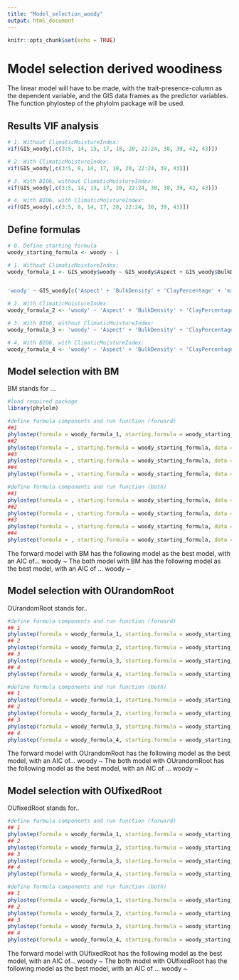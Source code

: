 ```yaml
---
title: "Model_selection_woody"
output: html_document
---
```


```r
knitr::opts_chunk$set(echo = TRUE)
```

# Model selection derived woodiness

The linear model will have to be made, with the trait-presence-column as the dependent variable, and the 
GIS data frames as the predictor variables. The function phylostep of the phylolm package will be used. 

## Results VIF analysis

```r
# 1. Without ClimaticMoistureIndex: 
vif(GIS_woody[,c(3:5, 14, 15, 17, 18, 20, 22:24, 38, 39, 42, 43)])

# 2. With ClimaticMoistureIndex:
vif(GIS_woody[,c(3:5, 8, 14, 17, 18, 20, 22:24, 39, 43)])

# 3. With BIO6, without ClimaticMoistureIndex:
vif(GIS_woody[,c(3:5, 14, 15, 17, 20, 22:24, 30, 38, 39, 42, 43)]) 

# 4. With BIO6, with ClimaticMoistureIndex:
vif(GIS_woody[,c(3:5, 8, 14, 17, 20, 22:24, 30, 39, 43)]) 
```

## Define formulas

```r
# 0. Define starting formula
woody_starting_formula <- woody ~ 1 

# 1. Without ClimaticMoistureIndex: 
woody_formula_1 <- GIS_woody$woody ~ GIS_woody$Aspect + GIS_woody$BulkDensity + GIS_woody$ClayPercentage + GIS_woody$minTempWarmest + GIS_woody$monthCountByTemp10 + GIS_woody$PETDriestQuarter + GIS_woody$PETseasonality + GIS_woody$PETWettestQuarter + GIS_woody$OrganicCarbon + GIS_woody$PhCaCL + GIS_woody$Slope + GIS_woody$bio14 + GIS_woody$bio15 + GIS_woody$bio18 + GIS_woody$bio19


'woody' ~ GIS_woody[c('Aspect' + 'BulkDensity' + 'ClayPercentage' + 'minTempWarmest' + 'monthCountByTemp10' + 'PETDriestQuarter' + 'PETseasonality' + 'PETWettestQuarter' + 'OrganicCarbon' + 'PhCaCl' + 'Slope' + 'BIO14' + 'BIO15' + 'BIO18' + 'BIO19'),]

# 2. With ClimaticMoistureIndex:
woody_formula_2 <- 'woody' ~ 'Aspect' + 'BulkDensity' + 'ClayPercentage' + 'ClimaticMoistureIndex' +'minTempWarmest' + 'PETDriestQuarter' + 'PETseasonality' + 'PETWettestQuarter' + 'OrganicCarbon' + 'PhCaCl' + 'Slope' + 'BIO15' + 'BIO19'

# 3. With BIO6, without ClimaticMoistureIndex:
woody_formula_3 <- 'woody' ~ 'Aspect' + 'BulkDensity' + 'ClayPercentage' + 'minTempWarmest' + 'monthCountByTemp10' + 'PETDriestQuarter' + 'PETWettestQuarter' + 'OrganicCarbon' + 'PhCaCl' + 'Slope' + 'BIO6' + 'BIO14' + 'BIO15' + 'BIO18' + 'BIO19'

# 4. With BIO6, with ClimaticMoistureIndex:
woody_formula_4 <- 'woody' ~ 'Aspect' + 'BulkDensity' + 'ClayPercentage' + 'ClimaticMoistureIndex' + 'minTempWarmest' + 'PETDriestQuarter' + 'PETWettestQuarter' + 'OrganicCarbon' + 'PhCaCl' + 'Slope' + 'BIO6' + 'BIO15' + 'BIO19'

```

## Model selection with BM 

BM stands for ...

```r
#load required package
library(phylolm)

#define formula components and run function (forward)
##1
phylostep(formula = woody_formula_1, starting.formula = woody_starting_formula, data = GIS_woody, phy = tree_woody, model = "BM", direction = "forward", trace = 2)
##2
phylostep(formula = , starting.formula = woody_starting_formula, data = GIS_woody, phy = tree_woody, model = "BM", direction = "forward", trace = 2)
##3
phylostep(formula = , starting.formula = woody_starting_formula, data = GIS_woody, phy = tree_woody, model = "BM", direction = "forward", trace = 2)
##4
phylostep(formula = , starting.formula = woody_starting_formula, data = GIS_woody, phy = tree_woody, model = "BM", direction = "forward", trace = 2)

#define formula components and run function (both)
##1
phylostep(formula = , starting.formula = woody_starting_formula, data = GIS_woody, phy = tree_woody, model = "BM", direction = "both", trace = 2)
##2
phylostep(formula = , starting.formula = woody_starting_formula, data = GIS_woody, phy = tree_woody, model = "BM", direction = "both", trace = 2)
##3
phylostep(formula = , starting.formula = woody_starting_formula, data = GIS_woody, phy = tree_woody, model = "BM", direction = "both", trace = 2)
##4
phylostep(formula = , starting.formula = woody_starting_formula, data = GIS_woody, phy = tree_woody, model = "BM", direction = "both", trace = 2)

```

The forward model with BM has the following model as the best model, with an AIC of...
  woody ~
The both model with BM has the following model as the best model, with an AIC of ...
  woody ~

## Model selection with OUrandomRoot

OUrandomRoot stands for.. 

```r
#define formula components and run function (forward)
## 1
phylostep(formula = woody_formula_1, starting.formula = woody_starting_formula, data = GIS_woody, phy = tree_woody, model = "OUrandomRoot", direction = "forward", trace = 2)
## 2
phylostep(formula = woody_formula_2, starting.formula = woody_starting_formula, data = GIS_woody, phy = tree_woody, model = "OUrandomRoot", direction = "forward", trace = 2)
## 3
phylostep(formula = woody_formula_3, starting.formula = woody_starting_formula, data = GIS_woody, phy = tree_woody, model = "OUrandomRoot", direction = "forward", trace = 2)
## 4
phylostep(formula = woody_formula_4, starting.formula = woody_starting_formula, data = GIS_woody, phy = tree_woody, model = "OUrandomRoot", direction = "forward", trace = 2)

#define formula components and run function (both)
## 1
phylostep(formula = woody_formula_1, starting.formula = woody_starting_formula, data = GIS_woody, phy = tree_woody, model = "OUrandomRoot", direction = "both", trace = 2)
## 2
phylostep(formula = woody_formula_2, starting.formula = woody_starting_formula, data = GIS_woody, phy = tree_woody, model = "OUrandomRoot", direction = "both", trace = 2)
## 3
phylostep(formula = woody_formula_3, starting.formula = woody_starting_formula, data = GIS_woody, phy = tree_woody, model = "OUrandomRoot", direction = "both", trace = 2)
## 4
phylostep(formula = woody_formula_4, starting.formula = woody_starting_formula, data = GIS_woody, phy = tree_woody, model = "OUrandomRoot", direction = "both", trace = 2)

```

The forward model with OUrandomRoot has the following model as the best model, with an AIC of...
  woody ~
The both model with OUrandomRoot has the following model as the best model, with an AIC of ...
  woody ~

## Model selection with OUfixedRoot

OUfixedRoot stands for.. 

```r
#define formula components and run function (forward)
## 1
phylostep(formula = woody_formula_1, starting.formula = woody_starting_formula, data = GIS_woody, phy = tree_woody, model = "OUfixedRoot", direction = "forward", trace = 2)
## 2
phylostep(formula = woody_formula_2, starting.formula = woody_starting_formula, data = GIS_woody, phy = tree_woody, model = "OUfixedRoot", direction = "forward", trace = 2)
## 3
phylostep(formula = woody_formula_3, starting.formula = woody_starting_formula, data = GIS_woody, phy = tree_woody, model = "OUfixedRoot", direction = "forward", trace = 2)
## 4
phylostep(formula = woody_formula_4, starting.formula = woody_starting_formula, data = GIS_woody, phy = tree_woody, model = "OUfixedRoot", direction = "forward", trace = 2)

#define formula components and run function (both)
## 1
phylostep(formula = woody_formula_1, starting.formula = woody_starting_formula, data = GIS_woody, phy = tree_woody, model = "OUfixedRoot", direction = "both", trace = 2)
## 2
phylostep(formula = woody_formula_2, starting.formula = woody_starting_formula, data = GIS_woody, phy = tree_woody, model = "OUfixedRoot", direction = "both", trace = 2)
## 3
phylostep(formula = woody_formula_3, starting.formula = woody_starting_formula, data = GIS_woody, phy = tree_woody, model = "OUfixedRoot", direction = "both", trace = 2)
## 4
phylostep(formula = woody_formula_4, starting.formula = woody_starting_formula, data = GIS_woody, phy = tree_woody, model = "OUfixedRoot", direction = "both", trace = 2)
```

The forward model with OUfixedRoot has the following model as the best model, with an AIC of...
  woody ~
The both model with OUfixedRoot has the following model as the best model, with an AIC of ...
  woody ~

